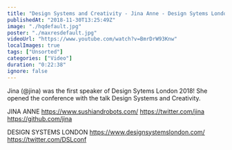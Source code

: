 ```yaml
---
title: "Design Systems and Creativity - Jina Anne - Design Sytems London"
publishedAt: "2018-11-30T13:25:49Z"
image: "./hqdefault.jpg"
poster: "./maxresdefault.jpg"
videoUrl: "https://www.youtube.com/watch?v=BmrDrW93Knw"
localImages: true
tags: ["Unsorted"]
categories: ["Video"]
duration: "0:22:38"
ignore: false
---
```


Jina (@jina) was the first speaker of Design Sytems London 2018! She opened the conference with the talk Design Systems and Creativity.

JINA ANNE
https://www.sushiandrobots.com/
https://twitter.com/jina
https://github.com/jina

DESIGN SYSTEMS LONDON
https://www.designsystemslondon.com/
https://twitter.com/DSLconf
